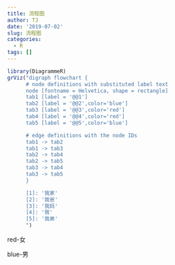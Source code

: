 ```yaml
---
title: 流程图
author: TJ
date: '2019-07-02'
slug: 流程图
categories:
  - R
tags: []
---
```

```r
library(DiagrammeR)
grViz("digraph flowchart {
      # node definitions with substituted label text
      node [fontname = Helvetica, shape = rectangle]        
      tab1 [label = '@@1']
      tab2 [label = '@@2',color='blue']
      tab3 [label = '@@3',color='red']
      tab4 [label = '@@4',color='red']
      tab5 [label = '@@5',color='blue']

      # edge definitions with the node IDs
      tab1 -> tab2 
      tab1 -> tab3
      tab2 -> tab4
      tab2 -> tab5
      tab3 -> tab4
      tab3 -> tab5 
      }

      [1]: '我家'
      [2]: '我爸'
      [3]: '我妈'
      [4]: '我'
      [5]: '我弟'
      ")

```

red-女

blue-男